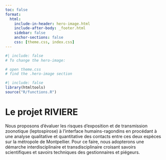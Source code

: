 ```yaml
---
toc: false
format: 
  html: 
    include-in-header: hero-image.html
    include-after-body: _footer.html
    sidebar: false
    anchor-sections: false
    css: [theme.css, index.css]
---
```


```r
#| include: false
# To change the hero-image:

# open theme.css
# find the .hero-image section
```

```r
#| include: false
library(htmltools)
source("R/functions.R")
```

# Le projet RIVIERE

Nous proposons d’évaluer les risques d’exposition et de transmission zoonotique  (leptospirose) à l’interface humains-ragondins en procédant à une analyse qualitative et quantitative des contacts entre ces deux espèces sur la métropole de Montpellier. Pour ce faire, nous adopterons une démarche interdisciplinaire et transdisciplinaire croisant savoirs scientifiques et savoirs techniques des gestionnaires et piégeurs.

<br>

<!-- ------------------------------------------------------------------------ -->

<!-- :::::: column-screen -->
<!-- ::::: column-screen-inset -->
<!-- ::: {.home-column-image .col-right} -->
<!-- <a href="https://labs.ala.org.au/lens"> ![](images/homepage/lens-bubble-image.png){.home-img-lens} </a> -->
<!-- ::: -->

<!-- ::: {.home-column-text .col-left} -->
<!-- <center> -->

<!-- <a href="https://labs.ala.org.au/lens"> -->

<!-- <h1 class="heading-home"> -->

<!-- ALA <img src="images/logos/lens-logo.svg" class="lens-logo"/></img> Lens -->

<!-- </h1> -->

<!-- </a> -->

<!-- Dive into data using a [new interactive interface](https://labs.ala.org.au/lens) for exploring ALA data. Try out new views of the ALA, designed to encourage exploration and discovery of species, data and place.<br> -->

<!-- [Designed by [Mitchell Whitelaw](https://mtchl.net/) and [Adrian Mackenzie](https://researchportalplus.anu.edu.au/en/persons/adrian-mackenzie) of the [Australian National University (ANU)](https://www.anu.edu.au/)]{style="font-face:italic;"}<br> -->

<!-- [Images (all CC-BY-NC): Kai Squires, andrewpavlov, mikegrow, kerrbrad, Matt Campbell, Toby Esplin, darcywhittaker]{style="font-size:.7rem; color:#a7abb4;"} -->

<!-- </center> -->
<!-- ::: -->
<!-- ::::: -->
<!-- :::::: -->

<!-- :::::: {.column-screen style="background-color:#B8573E;"} -->
<!-- ::::: column-screen-inset -->
<!-- ::: {.home-column-image .col-left} -->
<!-- <a href="https://labs.ala.org.au/posts/"> -->

<!-- ![](images/homepage/home_ala-plots.png){.home-img} -->

<!-- </a> -->
<!-- ::: -->

<!-- ::: {.home-column-text .col-right} -->
<!-- <center> -->

<!-- <h1 class="heading-home" style="color: #fff;"> -->

<!-- Posts -->

<!-- </h1> -->

<!-- [How-to articles for solving scientific problems]{style="color: #fff; font-style: italic"} -->

<!-- </center> -->

<!-- ```{r, echo = FALSE} -->
<!-- tags$div(class = "category-row", -->

<!--   tags$div(  -->
<!--     class = "category-column", -->
<!--     tags$a(href = "posts/index.html#category=Summaries", -->
<!--       tags$img( -->
<!--         href = "posts/index.html#category=Summaries", -->
<!--         src = "images/vectors/barplot.svg", -->
<!--         style = "color:#fff !important;", -->
<!--         class = "category-image honey-white" -->
<!--   )), -->
<!--   tags$h4(style = "text-align:center;", -->
<!--       tags$a( -->
<!--         class = "white", -->
<!--         href = "posts/index.html#category=Summaries", "Summaries"))), -->

<!--   tags$div(  -->
<!--     class = "category-column", -->
<!--     tags$a(href = "posts/index.html#category=Maps", -->
<!--       tags$img( -->
<!--         href = "posts/index.html#category=Maps", -->
<!--         src = "images/vectors/Australia.svg", -->
<!--         style = "color:#fff !important;", -->
<!--         class = "category-image honey-white" -->
<!--   )), -->
<!--   tags$h4(style = "text-align:center", -->
<!--       tags$a( -->
<!--         class = "white", -->
<!--         href = "posts/index.html#category=Maps", "Maps"))), -->

<!--   tags$div(  -->
<!--     class = "category-column", -->
<!--     tags$a(href = "posts/index.html#category:Trees", -->
<!--       tags$img( -->
<!--         href = "posts/index.html#category=Trees", -->
<!--         src = "images/vectors/tree.svg", -->
<!--         style = "color:#fff !important;", -->
<!--         class = "category-image honey-white" -->
<!--   )), -->
<!--   tags$h4(style = "text-align:center", -->
<!--       tags$a( -->
<!--         class = "white", -->
<!--         href = "posts/index.html#category=Trees", "Trees"))) -->

<!--   ) -->
<!-- ``` -->
<!-- ::: -->
<!-- ::::: -->
<!-- :::::: -->

<!-- :::::: column-screen -->
<!-- ::::: column-screen-inset -->
<!-- ::: {.home-column-image .col-right} -->
<!-- <a href="https://labs.ala.org.au/research/highlights/"> ![](images/homepage/home_ala-research.png){.home-img} </a> -->
<!-- ::: -->

<!-- ::: {.home-column-text .col-left} -->
<!-- <center> -->

<!-- <h1 class="heading-home"> -->

<!-- Research -->

<!-- </h1> -->

<!-- [Highlighting research supported by ALA data]{style="font-style: italic"} -->

<!-- </center> -->

<!-- ```{r, echo = FALSE} -->
<!-- tags$div(class = "category-row", -->

<!--   tags$div(  -->
<!--     class = "category-column", -->
<!--     style = "width: 50%", -->
<!--     tags$a(href = "research/highlights/index.html", -->
<!--       tags$img( -->
<!--         href = "research/highlights/index.html", -->
<!--         src = "images/vectors/seedling-solid.svg", -->
<!--         class = "category-image honey" -->
<!--   )), -->
<!--   tags$h4(style = "text-align:center;", -->
<!--       tags$a(href = "research/highlights/index.html", "Selected\nhighlights"))), -->

<!--   tags$div(  -->
<!--     class = "category-column", -->
<!--     style = "width: 50%", -->
<!--     tags$a(href = "research/citations/index.html", -->
<!--       tags$img( -->
<!--         href = "research/citations/index.html", -->
<!--         src = "images/vectors/table-list-solid.svg", -->
<!--         class = "category-image honey" -->
<!--   )), -->
<!--   tags$h4(style = "text-align:center;", -->
<!--       tags$a(href = "research/citations/index.html", "Complete list")) -->

<!--   )) -->
<!-- ``` -->
<!-- ::: -->
<!-- ::::: -->
<!-- :::::: -->

<!-- :::::: {.column-screen style="background-color:#B8573E;"} -->
<!-- ::::: column-screen-inset -->
<!-- ::: {.home-column-image .col-left} -->
<!-- <a href="https://labs.ala.org.au/software/index.html"> -->

<!-- ![](images/homepage/home_ala-software-c.png){.home-img-transparent} -->

<!-- </a> -->

<!-- :::{.hexBadges} -->

<!-- <a href="https://labs.ala.org.au/software.html"> -->

<!-- <img src = "https://raw.githubusercontent.com/AtlasOfLivingAustralia/ala-labs/science-impact-testing/images/hex/galah_logo.png" class = "r1 c0"></img> -->

<!-- </a> -->

<!-- <a href="https://labs.ala.org.au/software.html"> -->

<!-- <img src = "https://raw.githubusercontent.com/AtlasOfLivingAustralia/ala-labs/science-impact-testing/images/hex/potions-logo.png" class = "r2 c1" style = "width:265px;"></img> -->

<!-- </a> -->

<!-- ::: -->
<!-- ::: -->

<!-- ::: {.home-column-text .col-right} -->
<!-- <center> -->

<!-- <h1 class="heading-home" style="color: #fff;"> -->

<!-- Software -->

<!-- </h1> -->

<!-- [Tools supported by the Science & Decision Support Team]{style="font-style: italic; color: #fff;"} -->

<!-- </center> -->

<!-- ```{r, echo = FALSE} -->
<!-- tags$div(class = "category-row", -->

<!--   tags$div(  -->
<!--     class = "category-column", -->
<!--     style = "width: 100%", -->
<!--     tags$a(href = "software/index.html", -->
<!--       tags$img( -->
<!--         href = "software/index.html", -->
<!--         src = "images/vectors/hexagon-vector.svg", -->
<!--         style = "color:#fff !important;", -->
<!--         class = "category-image honey-white" -->
<!--   )), -->
<!--   tags$h4(style = "text-align:center;", -->
<!--       tags$a( -->
<!--         class = "white", -->
<!--         href = "software/index.html", "Packages")) -->

<!--   )) -->
<!-- ``` -->
<!-- ::: -->
<!-- ::::: -->
<!-- :::::: -->

<!-- :::::: {.column-screen style="background-color:#ffffff;"} -->
<!-- ::::: column-screen-inset -->
<!-- ::: {.home-column-image .col-left} -->
<!-- <center> -->

<!-- <h1 class="heading-home" style="color: #222322;"> -->

<!-- Books -->

<!-- </h1> -->

<!-- [Long-form resources by the Science & Decision Support Team]{style="font-style: italic;"} -->

<!-- </center> -->

<!-- ```{r, echo = FALSE} -->
<!-- tags$div(class = "category-row", -->

<!--   tags$div(  -->
<!--     class = "category-column", -->
<!--     style = "width: 100%", -->
<!--     tags$a(href = "books/index.html", -->
<!--       tags$img( -->
<!--         href = "books/index.html", -->
<!--         src = "images/vectors/book-solid.svg", -->
<!--         class = "category-image honey" -->
<!--   )), -->
<!--   tags$h4(style = "text-align:center;", -->
<!--       tags$a( -->
<!--         href = "books/index.html", "Books")) -->

<!--   )) -->
<!-- ``` -->
<!-- ::: -->

<!-- ::: {.home-column-text .col-right} -->
<!-- <center> -->

<!-- <a href="https://labs.ala.org.au/books/index.html"> -->

<!-- ![](books/images/covers/cleaner-shrimp_cover.png){.home-img-transparent width="45%" style="border-radius:2%;"} -->

<!-- </a> -->

<!-- </center> -->
<!-- ::: -->
<!-- ::::: -->
<!-- :::::: -->

<!-- ------------------------------------------------------------------------ -->

<!-- ::::: {.column-screen style="background-color:#fff;"} -->
<!-- ::: column-page -->
<!-- <center> -->

<!-- <h1>{{< fa earth-oceania >}} We value</h1> -->

<!-- </center> -->
<!-- ::: -->

<!-- ::: column-screen -->
<!-- ```{r, echo = FALSE} -->
<!-- # find icons at https://fontawesome.com/v5.15/icons?d=gallery&p=2 -->

<!-- tags$div(class = "values-row", -->

<!-- create_values_box1( -->
<!--   value = "\    Openness", -->
<!--   icon = "fas fa-book-open", -->
<!--   text = "Data are most useful when they are widely available and easy to use. We try to encourage the sharing of tools that make data from the Atlas of Living Australia more open and useful for everyone" -->
<!-- ), -->

<!-- create_values_box2( -->
<!--   value = "\    Scientific transparency", -->
<!--   icon = "fas fa-dna", -->
<!--   text = "Transparency is necessary for reproducible science. We encourage that decisions, methods and deviations are clear and transparent in a workflow from the planning phase, to the retrieval and analysis of data, to the final output" -->
<!-- ), -->

<!-- create_values_box3( -->
<!--   value = "\    Robust methods", -->
<!--   icon = "far fa-chart-bar", -->
<!--   text = "No method or analytic procedure is perfect. We value consideration for strengths and limitations of each method or analysis. This attitude helps researchers choose methods that provide robust results for their specific question" -->
<!-- ) -->

<!-- ) -->
<!-- ``` -->
<!-- ::: -->
<!-- ::::: -->
